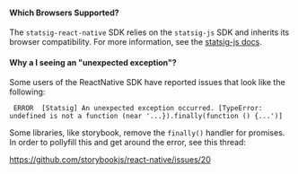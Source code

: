 #### Which Browsers Supported?

The `statsig-react-native` SDK relies on the `statsig-js` SDK and inherits its browser compatibility. For more information, see the [statsig-js docs](https://docs.statsig.com/client/jsClientSDK#what-kind-of-browser-support-can-i-expect-from-the-sdk).

#### Why a I seeing an "unexpected exception"?

Some users of the ReactNative SDK have reported issues that look like the following:

```
 ERROR  [Statsig] An unexpected exception occurred. [TypeError: undefined is not a function (near '...}).finally(function () {...')]
```

Some libraries, like storybook, remove the `finally()` handler for promises. In order to pollyfill this and get around the error, see this thread:

https://github.com/storybookjs/react-native/issues/20
